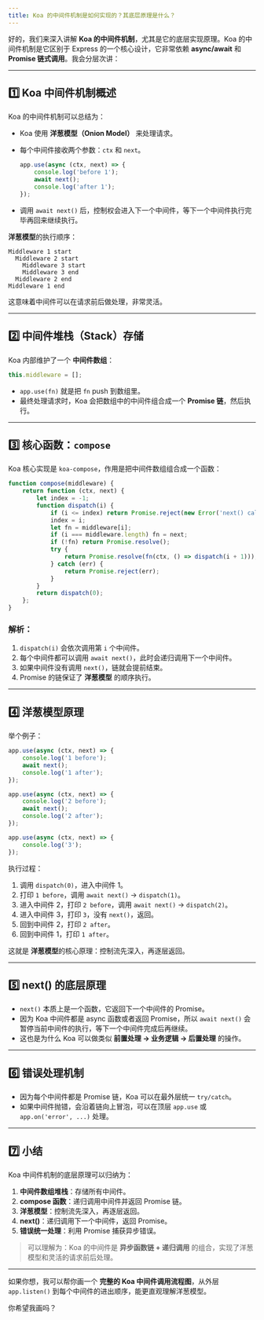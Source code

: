 ```yaml
---
title: Koa 的中间件机制是如何实现的？其底层原理是什么？
---
```


好的，我们来深入讲解 **Koa 的中间件机制**，尤其是它的底层实现原理。Koa 的中间件机制是它区别于 Express 的一个核心设计，它非常依赖 **async/await** 和 **Promise 链式调用**。我会分层次讲：

---

## 1️⃣ Koa 中间件机制概述

Koa 的中间件机制可以总结为：

* Koa 使用 **洋葱模型（Onion Model）** 来处理请求。
* 每个中间件接收两个参数：`ctx` 和 `next`。

  ```js
  app.use(async (ctx, next) => {
      console.log('before 1');
      await next();
      console.log('after 1');
  });
  ```
* 调用 `await next()` 后，控制权会进入下一个中间件，等下一个中间件执行完毕再回来继续执行。

**洋葱模型**的执行顺序：

```text
Middleware 1 start
  Middleware 2 start
    Middleware 3 start
    Middleware 3 end
  Middleware 2 end
Middleware 1 end
```

这意味着中间件可以在请求前后做处理，非常灵活。

---

## 2️⃣ 中间件堆栈（Stack）存储

Koa 内部维护了一个 **中间件数组**：

```js
this.middleware = [];
```

* `app.use(fn)` 就是把 `fn` push 到数组里。
* 最终处理请求时，Koa 会把数组中的中间件组合成一个 **Promise 链**，然后执行。

---

## 3️⃣ 核心函数：`compose`

Koa 核心实现是 `koa-compose`，作用是把中间件数组组合成一个函数：

```js
function compose(middleware) {
    return function (ctx, next) {
        let index = -1;
        function dispatch(i) {
            if (i <= index) return Promise.reject(new Error('next() called multiple times'));
            index = i;
            let fn = middleware[i];
            if (i === middleware.length) fn = next;
            if (!fn) return Promise.resolve();
            try {
                return Promise.resolve(fn(ctx, () => dispatch(i + 1)));
            } catch (err) {
                return Promise.reject(err);
            }
        }
        return dispatch(0);
    };
}
```

### 解析：

1. `dispatch(i)` 会依次调用第 `i` 个中间件。
2. 每个中间件都可以调用 `await next()`，此时会递归调用下一个中间件。
3. 如果中间件没有调用 `next()`，链就会提前结束。
4. Promise 的链保证了 **洋葱模型** 的顺序执行。

---

## 4️⃣ 洋葱模型原理

举个例子：

```js
app.use(async (ctx, next) => {
    console.log('1 before');
    await next();
    console.log('1 after');
});

app.use(async (ctx, next) => {
    console.log('2 before');
    await next();
    console.log('2 after');
});

app.use(async (ctx, next) => {
    console.log('3');
});
```

执行过程：

1. 调用 `dispatch(0)`，进入中间件 1。
2. 打印 `1 before`，调用 `await next()` → `dispatch(1)`。
3. 进入中间件 2，打印 `2 before`，调用 `await next()` → `dispatch(2)`。
4. 进入中间件 3，打印 `3`，没有 `next()`，返回。
5. 回到中间件 2，打印 `2 after`。
6. 回到中间件 1，打印 `1 after`。

这就是 **洋葱模型**的核心原理：控制流先深入，再逐层返回。

---

## 5️⃣ next() 的底层原理

* `next()` 本质上是一个函数，它返回下一个中间件的 Promise。
* 因为 Koa 中间件都是 async 函数或者返回 Promise，所以 `await next()` 会暂停当前中间件的执行，等下一个中间件完成后再继续。
* 这也是为什么 Koa 可以做类似 **前置处理 → 业务逻辑 → 后置处理** 的操作。

---

## 6️⃣ 错误处理机制

* 因为每个中间件都是 Promise 链，Koa 可以在最外层统一 `try/catch`。
* 如果中间件抛错，会沿着链向上冒泡，可以在顶层 `app.use` 或 `app.on('error', ...)` 处理。

---

## 7️⃣ 小结

Koa 中间件机制的底层原理可以归纳为：

1. **中间件数组堆栈**：存储所有中间件。
2. **compose 函数**：递归调用中间件并返回 Promise 链。
3. **洋葱模型**：控制流先深入，再逐层返回。
4. **next()**：递归调用下一个中间件，返回 Promise。
5. **错误统一处理**：利用 Promise 捕获异步错误。

> 可以理解为：Koa 的中间件是 **异步函数链 + 递归调用** 的组合，实现了洋葱模型和灵活的请求前后处理。

---

如果你想，我可以帮你画一个 **完整的 Koa 中间件调用流程图**，从外层 `app.listen()` 到每个中间件的进出顺序，能更直观理解洋葱模型。

你希望我画吗？
